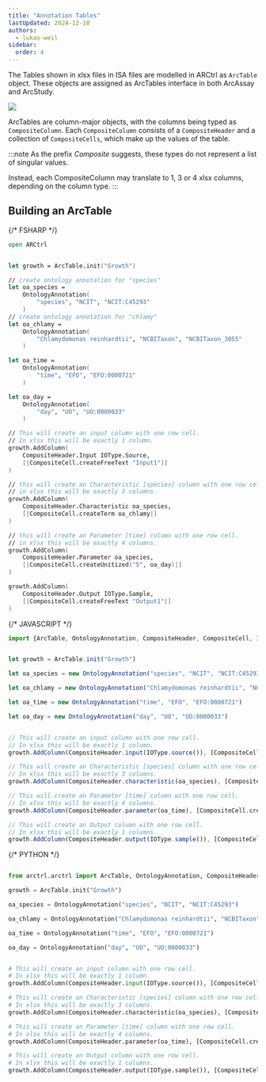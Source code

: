 ```yaml
---
title: "Annotation Tables"
lastUpdated: 2024-12-10
authors:
  - lukas-weil
sidebar:
  order: 4
---
```



The Tables shown in xlsx files in ISA files are modelled in ARCtrl as `ArcTable` object. 
These objects are assigned as ArcTables interface in both ArcAssay and ArcStudy.

![](@images/arctrl/arc-table.png)

ArcTables are column-major objects, with the columns being typed as `CompositeColumn`. 
Each `CompositeColumn` consists of a `CompositeHeader` and a collection of `CompositeCells`, which make up the values of the table.

:::note
As the prefix *Composite* suggests, these types do not represent a list of singular values.

Instead, each CompositeColumn may translate to 1, 3 or 4 xlsx columns, depending on the column type.
:::

## Building an ArcTable

<Tabs syncKey="pl">

{/* FSHARP */}
<TabItem label="FSharp" icon='seti:'>
```fsharp
open ARCtrl


let growth = ArcTable.init("Growth")

// create ontology annotation for "species"
let oa_species =
    OntologyAnnotation(
        "species", "NCIT", "NCIT:C45293"
    )
// create ontology annotation for "chlamy"
let oa_chlamy = 
    OntologyAnnotation(
        "Chlamydomonas reinhardtii", "NCBITaxon", "NCBITaxon_3055"
    )

let oa_time = 
    OntologyAnnotation(
        "time", "EFO", "EFO:0000721"
    )

let oa_day = 
    OntologyAnnotation(
        "day", "UO", "UO:0000033"
    )

// This will create an input column with one row cell.
// In xlsx this will be exactly 1 column.
growth.AddColumn(
    CompositeHeader.Input IOType.Source,
    [|CompositeCell.createFreeText "Input1"|]
)

// this will create an Characteristic [species] column with one row cell.
// in xlsx this will be exactly 3 columns.
growth.AddColumn(
    CompositeHeader.Characteristic oa_species, 
    [|CompositeCell.createTerm oa_chlamy|]
)

// this will create an Parameter [time] column with one row cell.
// in xlsx this will be exactly 4 columns.
growth.AddColumn(
    CompositeHeader.Parameter oa_species, 
    [|CompositeCell.createUnitized("5", oa_day)|]
)

growth.AddColumn(
    CompositeHeader.Output IOType.Sample, 
    [|CompositeCell.createFreeText "Output1"|]
)

```
</TabItem>



{/* JAVASCRIPT */}
<TabItem label="Javascript" icon='seti:javascript'>
```js
import {ArcTable, OntologyAnnotation, CompositeHeader, CompositeCell, IOType} from "@nfdi4plants/arctrl";


let growth = ArcTable.init("Growth")

let oa_species = new OntologyAnnotation("species", "NCIT", "NCIT:C45293")

let oa_chlamy = new OntologyAnnotation("Chlamydomonas reinhardtii", "NCBITaxon", "NCBITaxon_3055")

let oa_time = new OntologyAnnotation("time", "EFO", "EFO:0000721")

let oa_day = new OntologyAnnotation("day", "UO", "UO:0000033")


// This will create an input column with one row cell.
// In xlsx this will be exactly 1 column.
growth.AddColumn(CompositeHeader.input(IOType.source()), [CompositeCell.createFreeText("Input1")])

// This will create an Characteristic [species] column with one row cell.
// In xlsx this will be exactly 3 columns.
growth.AddColumn(CompositeHeader.characteristic(oa_species), [CompositeCell.createTerm(oa_chlamy)])

// This will create an Parameter [time] column with one row cell.
// In xlsx this will be exactly 4 columns.
growth.AddColumn(CompositeHeader.parameter(oa_time), [CompositeCell.createUnitized("5", oa_day)])

// This will create an Output column with one row cell.
// In xlsx this will be exactly 1 columns.
growth.AddColumn(CompositeHeader.output(IOType.sample()), [CompositeCell.createFreeText("Output1")])
```
</TabItem>


{/* PYTHON */}
<TabItem label="Python" icon='seti:python'>
```py

from arctrl.arctrl import ArcTable, OntologyAnnotation, CompositeHeader, CompositeCell, IOType

growth = ArcTable.init("Growth")

oa_species = OntologyAnnotation("species", "NCIT", "NCIT:C45293")

oa_chlamy = OntologyAnnotation("Chlamydomonas reinhardtii", "NCBITaxon", "NCBITaxon_3055")

oa_time = OntologyAnnotation("time", "EFO", "EFO:0000721")

oa_day = OntologyAnnotation("day", "UO", "UO:0000033")


# This will create an input column with one row cell.
# In xlsx this will be exactly 1 column.
growth.AddColumn(CompositeHeader.input(IOType.source()), [CompositeCell.create_free_text("Input1")])

# This will create an Characteristic [species] column with one row cell.
# In xlsx this will be exactly 3 columns.
growth.AddColumn(CompositeHeader.characteristic(oa_species), [CompositeCell.create_term(oa_chlamy)])

# This will create an Parameter [time] column with one row cell.
# In xlsx this will be exactly 4 columns.
growth.AddColumn(CompositeHeader.parameter(oa_time), [CompositeCell.create_unitized("5", oa_day)])

# This will create an Output column with one row cell.
# In xlsx this will be exactly 1 columns.
growth.AddColumn(CompositeHeader.output(IOType.sample()), [CompositeCell.create_free_text("Output1")])
```

</TabItem>
</Tabs>

